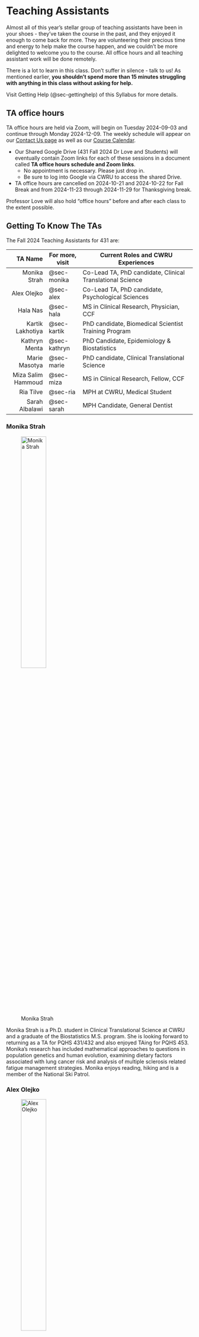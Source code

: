# Teaching Assistants {#sec-teachingassistants}

Almost all of this year's stellar group of teaching assistants have been in your shoes - they've taken the course in the past, and they enjoyed it enough to come back for more. They are volunteering their precious time and energy to help make the course happen, and we couldn't be more delighted to welcome you to the course. All office hours and all teaching assistant work will be done remotely.

There is a lot to learn in this class. Don't suffer in silence - talk to us! As mentioned earlier, **you shouldn't spend more than 15 minutes struggling with anything in this class without asking for help.**

Visit Getting Help (@sec-gettinghelp) of this Syllabus for more details.

## TA office hours

TA office hours are held via Zoom, will begin on Tuesday 2024-09-03 and continue through Monday 2024-12-09. The weekly schedule will appear on our [Contact Us page](https://thomaselove.github.io/431-2024/contact.html) as well as our [Course Calendar](https://thomaselove.github.io/431-2024/calendar.html).

- Our Shared Google Drive (431 Fall 2024 Dr Love and Students) will eventually contain Zoom links for each of these sessions in a document called **TA office hours schedule and Zoom links**. 
  - No appointment is necessary. Please just drop in. 
  - Be sure to log into Google via CWRU to access the shared Drive.
- TA office hours are cancelled on 2024-10-21 and 2024-10-22 for Fall Break and from 2024-11-23 through 2024-11-29 for Thanksgiving break.

Professor Love will also hold "office hours" before and after each class to the extent possible.

## Getting To Know The TAs

The Fall 2024 Teaching Assistants for 431 are:

TA Name | For more, visit | Current Roles and CWRU Experiences
--------------: | ------------- | ------------------------------------------
Monika Strah | @sec-monika | Co-Lead TA, PhD candidate, Clinical Translational Science
Alex Olejko | @sec-alex | Co-Lead TA, PhD candidate, Psychological Sciences
Hala Nas | @sec-hala | MS in Clinical Research, Physician, CCF
Kartik Lakhotiya | @sec-kartik | PhD candidate, Biomedical Scientist Training Program
Kathryn Menta | @sec-kathryn | PhD Candidate, Epidemiology & Biostatistics
Marie Masotya | @sec-marie | PhD candidate, Clinical Translational Science
Miza Salim Hammoud | @sec-miza | MS in Clinical Research, Fellow, CCF
Ria Tilve | @sec-ria | MPH at CWRU, Medical Student
Sarah Albalawi | @sec-sarah | MPH Candidate, General Dentist

### Monika Strah {#sec-monika}

![Monika Strah](images/Monika_Strah.png){width=40%}

Monika Strah is a Ph.D. student in Clinical Translational Science at CWRU and a graduate of the Biostatistics M.S. program. She is looking forward to returning as a TA for PQHS 431/432 and also enjoyed TAing for PQHS 453. Monika’s research has included mathematical approaches to questions in population genetics and human evolution, examining dietary factors associated with lung cancer risk and analysis of multiple sclerosis related fatigue management strategies. Monika enjoys reading, hiking and is a member of the National Ski Patrol.

### Alex Olejko {#sec-alex}

![Alex Olejko](images/Alex_Olejko.png){width=40%}

Alex is a PhD candidate in the Developmental, Cognitive, and Affective Sciences program in the Department of Psychological Sciences. He completed my undergraduate education at Ohio State, and earned my Master’s degree from CWRU in 2022. His research mainly resides in the field of behavior genetics, where he focuses on polygenic influences on behavioral outcomes. These outcomes mostly encompass educational and health phenotypes in the early to mid-twenties. Alex grew up outside of Cleveland and am a fervent Cleveland sports fan. He loves going to Guardians games and have already been to 20 this year (and counting). Some of his other favorite past-times include building Lego, mixology, exercise, and (mainly) single-player video games.

### Hala Nas {#sec-hala}

![Hala Nas](images/Hala_Nas.png){width=40%}

Hala Nas is a pulmonary & critical care physician at the Cleveland Clinic. Her areas of interest include lung cancer and pleural diseases.  She completed her MS in Clinical Research in May 2024. Her research interests include methodology and guideline synthesis in pleural diseases, as well as large data analysis in lung cancer. In her free time, she enjoys traveling, hiking, watching thriller movies and reading crime fiction.

### Kartik Lakhotiya {#sec-kartik}

![Kartik Lakhotiya](images/Kartik_Lakhotiya.png){width=40%}

Kartik Lakhotiya is a PhD student in the Biomedical Scientist Training Program, focused on advancing medical research through a blend of skills in Immunology, Genetics, Bioinformatics, Machine Learning, and Cancer Biology. He took PQHS431 in the fall of 2023 and found the subject incredibly engaging. Motivated by his interest in data analytics, Kartik decided to become a Teaching Assistant for the course, believing that teaching would not only reinforce his knowledge but also sharpen his analytical abilities, which are crucial for his research in Immune Genetics.

### Kathryn Menta {#sec-kathryn}

Details coming soon.

### Marie Masotya {#sec-marie}

![Marie Masotya](images/Marie_Masotya.png){width=40%}

Marie Masotya, MPH, is a PhD student in the Clinical Translational Science program. She is Senior Research Coordinator at University Hospitals (UH) Rainbow Center for Child Health and Policy where she manages research, quality and community-based projects. She represents UH Rainbow on several multi-sectoral community partnerships focused on child health and health equity. These include Better Health Partnership, Lead Safe Cleveland Coalition, and the Community-Based Participatory Research Network. Marie took full advantage of TA support in Fall 2022 when she was a student in 431. She looks forward to returning that support to others this semester. When not doing research, you will find her enjoying live theater, music, and adventures with her spouse and 3 children.

### Miza Salim Hammoud {#sec-miza}

![Miza Salim Hammoud](images/Miza_Salim_Hammoud.png){width=40%}

Miza Salim Hammoud is a Pediatric Bone Marrow Transplant Fellow at Cleveland Clinic Children’s Hospital and completed her Master of Science in Clinical Research (CRSP) program at Case Western Reserve University (CWRU) in August 2024. Her goal is to become a pediatric research scientist dedicated to improving healthcare by addressing factors that contribute to and exacerbate socioeconomic disparities, particularly among vulnerable populations within the pediatric community. During the 2022-2023 academic year, Miza completed CRSP 431 and 432, applying the valuable research skills acquired from these courses to her ongoing projects. Outside of academia and research, Miza enjoys playing piano, painting, and exploring new countries and cultures, embracing the richness of global adventures.

### Ria Tilve {#sec-ria}

![Ria Tilve](images/Ria_Tilve.png){width=40%}

Ria Tilve is a second year medical student at CWRU. After completing her bachelor’s in Biochemistry, she obtained her MPH in Population Health Research at CWRU. Her current research focuses on musculoskeletal health and biomedical imaging. Ria took 431 and 432 during the 2021-2022 school year, and she is applying those skills in her research projects. Outside of studying, Ria enjoys spending time with her family, running, watching sports, and exploring new places.

### Sarah Albalawi {#sec-sarah}

![Sarah Albalawi](images/Sarah_Albalawi.png){width=40%}

Sarah Albalawi is in her third year in the MPH program in the department of Population and Quanitative Health Sciences. She completed her undergraduate studies in Dental Medicine at King Saud University in Saudi Arabia. Her research interests are oral health outcomes among medically compromised patients and the mobilization of rural dental care services. She loves baking sweets, appreciating art at galleries, and photographing nature. 

